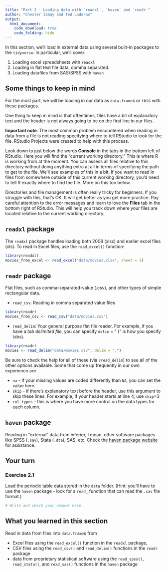 ```yaml
---
title: "Part 2 - Loading data with `readxl`, `haven` and `readr`"
author: "Chester Ismay and Ted Laderas"
output: 
  html_document:
    code_download: true
    code_folding: hide
---
```


In this section, we'll load in external data using several built-in packages to the `tidyverse`. In particular, we'll cover:

1. Loading excel spreadsheets with `readxl`
2. Loading in flat text file data, comma separated.
3. Loading datafiles from SAS/SPSS with `haven`


## Some things to keep in mind

For the most part, we will be loading in our data as `data.frame`s or `tbl`s with these packages. 

One thing to keep in mind is that oftentimes, files have a bit of explanatory text and the header is not always going to be on the first line in our files.

**Important note**: The most common problem encountered when reading in data from a file is not reading specifying where to tell RStudio to look for the file. RStudio Projects were created to help with this process.

Look down to just below the words **Console** in the tabs in the bottom left of RStudio. Here you will find the "current working directory." This is where R is working from at the moment. You can assess all files relative to this directory without doing anything extra at all in terms of specifying the path to get to the file. We'll see examples of this in a bit. If you want to read in files from somewhere outside of this current working directory, you'd need to tell R exactly where to find the file. More on this too below.

Directories and file management is often really tricky for beginners. If you struggle with this, that's OK. It will get better as you get more practice. Pay careful attention to the error messages and learn to love the **Files** tab in the bottom right of RStudio. This will help you track down where your files are located relative to the current working directory.

## `readxl` package

The `readxl` package handles loading both 2008 (xlsx) and earlier excel files (xls). To read in Excel files, use the `read_excel()` function:

```r
library(readxl)
movies_from_excel <- read_excel("data/movies.xlsx", sheet = 1)
```

## `readr` package

Flat files, such as comma-separated-value (.csv), and other types of simple rectangular data.

- `read_csv`: Reading in comma separated value files

```r
library(readr)
movies_from_csv <- read_csv("data/movies.csv")
```

- `read_delim`: Your general purpose flat file reader. For example, if you have a *tab delimited file*, you can specify `delim` = "\t" ("\t" is how you specify tabs). 

```r
library(readr)
movies <- read_delim("data/movies.csv", delim = ",")
```

Be sure to check the help for all of these (via `?read_delim`) to see all of the other options available. Some that come up frequently in our own experience are 

- `na` - If your missing values are coded differently than `NA`, you can set the value here.
- `skip` - if there's explanatory text before the header, use this argument to skip these lines. For example, if your header starts at line 4, use `skip`=3
- `col_types` - this is where you have more control on the data types for each column.

## `haven` package

Reading in "external" data from ~~inferior~~, I mean, other software packages like SPSS (`.sav`), Stata (`.dta`), SAS, etc. Check the [haven package website](http://haven.tidyverse.org/) for assistance.

## Your turn

### Exercise 2.1

Load the periodic table data stored in the `data` folder. (Hint: you'll have to use the `haven` package - look for a `read_` function that can read the `.sav` file format.)

```r
# Write and check your answer here.
```

## What you learned in this section

Read in data from files into `data.frame`s from

- Excel files using the `read_excel()` function in the `readxl` package,
- CSV files using the `read_csv()` and `read_delim()` functions in the `readr` package
- data from proprietary statistical software using the `read_spss()`, `read_stata()`, and `read_sas()` functions in the `haven` package


